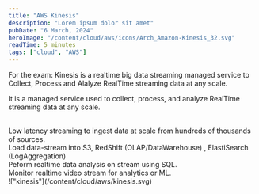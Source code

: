 ```yaml
---
title: "AWS Kinesis"
description: "Lorem ipsum dolor sit amet"
pubDate: "6 March, 2024"
heroImage: "/content/cloud/aws/icons/Arch_Amazon-Kinesis_32.svg"
readTime: 5 minutes
tags: ["cloud", "AWS"]
---
```



<Section link="kinesis-intro" title="Introduction" />

For the exam: Kinesis is a realtime big data streaming managed service to Collect, Process and Alalyze RealTime streaming data at any scale.

It is a managed service used to collect, process, and analyze RealTime streaming data at any scale.

<br/>
<Section
	link="kinesis-data-stream"
	title="Kinesis Data Stream"
	imageUrl="/content/cloud/aws/icons/Arch_Amazon-Kinesis-Data-Streams_32.svg"
/>
Low latency streaming to ingest data at scale from hundreds of thousands of sources.

<br/>
<Section
	link="kinesis-data-firehose"
	title="Kinesis Data FireHose"
	imageUrl="/content/cloud/aws/icons/Arch_Amazon-Kinesis-Data-Firehose_32.svg"
/>
Load data-stream into S3, RedShift (OLAP/DataWarehouse) , ElastiSearch (LogAggregation)

<br/>
<Section
	link="kinesis-data-analtyics"
	title="Kinesis Data Analytics"
	imageUrl="/content/cloud/aws/icons/Arch_Amazon-Kinesis-Data-Analytics_32.svg"
/>
Peform realtime data analysis on stream using SQL.

<br/>
<Section
	link="kinesis-video-stream"
	title="Kinesis Video Stream"
	imageUrl="/content/cloud/aws/icons/Arch_Amazon-Kinesis-Video-Streams_32.svg"
/>
Monitor realtime video stream for analytics or ML.

<br />
!["kinesis"](/content/cloud/aws/kinesis.svg)
<br />
